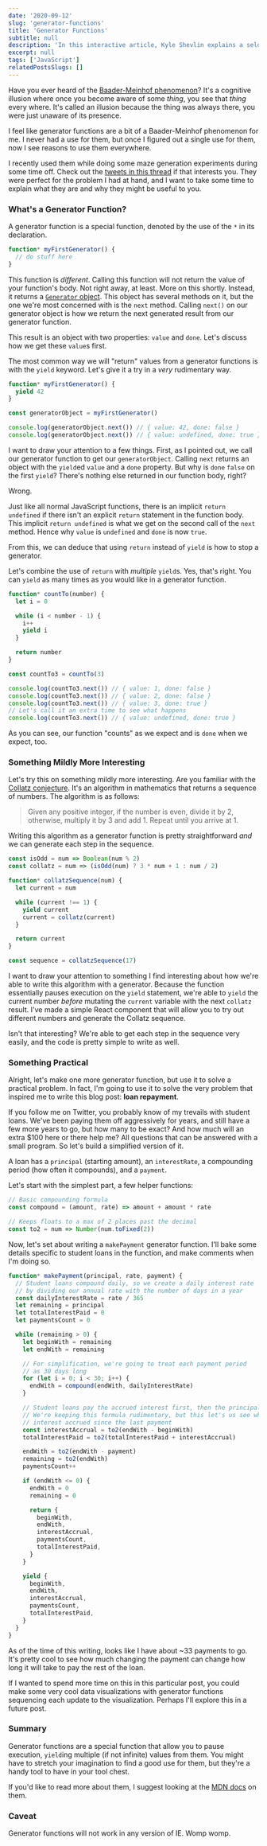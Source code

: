 ```yaml
---
date: '2020-09-12'
slug: 'generator-functions'
title: 'Generator Functions'
subtitle: null
description: 'In this interactive article, Kyle Shevlin explains a seldom used feature of JavaScript: generator functions. Learn the basics of how they work and how they might be useful.'
excerpt: null
tags: ['JavaScript']
relatedPostsSlugs: []
---
```



Have you ever heard of the [Baader-Meinhof phenomenon](https://science.howstuffworks.com/life/inside-the-mind/human-brain/baader-meinhof-phenomenon.htm)? It's a cognitive illusion where once you become aware of some _thing_, you see that _thing_ every where. It's called an illusion because the thing was always there, you were just unaware of its presence.

I feel like generator functions are a bit of a Baader-Meinhof phenomenon for me. I never had a use for them, but once I figured out a single use for them, now I see reasons to use them everywhere. <Marker content="Maybe not the strongest segue, but bear with me." />

I recently used them while doing some maze generation experiments during some time off. Check out the [tweets in this thread](https://twitter.com/kyleshevlin/status/1284547126379175938?s=20) if that interests you. They were perfect for the problem I had at hand, and I want to take some time to explain what they are and why they might be useful to you.

### What's a Generator Function?

A generator function is a special function, denoted by the use of the `*` in its declaration.

```javascript
function* myFirstGenerator() {
  // do stuff here
}
```

This function is _different_. Calling this function will not return the value of your function's body. Not right away, at least. More on this shortly. Instead, it returns a [`Generator` object](https://developer.mozilla.org/en-US/docs/Web/JavaScript/Reference/Global_Objects/Generator). This object has several methods on it, but the one we're most concerned with is the `next` method. Calling `next()` on our generator object is how we return the next generated result from our generator function.

This result is an object with two properties: `value` and `done`. Let's discuss how we get these `value`s first.

The most common way we will "return" values from a generator functions is with the `yield` keyword. Let's give it a try in a _very_ rudimentary way.

```javascript
function* myFirstGenerator() {
  yield 42
}

const generatorObject = myFirstGenerator()

console.log(generatorObject.next()) // { value: 42, done: false }
console.log(generatorObject.next()) // { value: undefined, done: true }
```

I want to draw your attention to a few things. First, as I pointed out, we call our generator function to get our `generatorObject`. Calling `next` returns an object with the `yield`ed `value` and a `done` property. But why is `done` `false` on the first `yield`? There's nothing else returned in our function body, right?

Wrong.

Just like all normal JavaScript functions, there is an implicit `return undefined` if there isn't an explicit `return` statement in the function body. This implicit `return undefined` is what we get on the second call of the `next` method. Hence why `value` is `undefined` and `done` is now `true`.

From this, we can deduce that using `return` instead of `yield` is how to stop a generator.

Let's combine the use of `return` with _multiple_ `yield`s. Yes, that's right. You can `yield` as many times as you would like in a generator function.

```javascript
function* countTo(number) {
  let i = 0

  while (i < number - 1) {
    i++
    yield i
  }

  return number
}

const countTo3 = countTo(3)

console.log(countTo3.next()) // { value: 1, done: false }
console.log(countTo3.next()) // { value: 2, done: false }
console.log(countTo3.next()) // { value: 3, done: true }
// Let's call it an extra time to see what happens
console.log(countTo3.next()) // { value: undefined, done: true }
```

As you can see, our function "counts" as we expect and is `done` when we expect, too.

### Something Mildly More Interesting

Let's try this on something mildly more interesting. Are you familiar with the [Collatz conjecture](https://en.wikipedia.org/wiki/Collatz_conjecture). It's an algorithm in mathematics that returns a sequence of numbers. The algorithm is as follows:

> Given any positive integer, if the number is even, divide it by 2, otherwise, multiply it by 3 and add 1. Repeat until you arrive at 1.

Writing this algorithm as a generator function is pretty straightforward _and_ we can generate each step in the sequence.

```javascript
const isOdd = num => Boolean(num % 2)
const collatz = num => (isOdd(num) ? 3 * num + 1 : num / 2)

function* collatzSequence(num) {
  let current = num

  while (current !== 1) {
    yield current
    current = collatz(current)
  }

  return current
}

const sequence = collatzSequence(17)
```

I want to draw your attention to something I find interesting about how we're able to write this algorithm with a generator. Because the function essentially pauses execution on the `yield` statement, we're able to `yield` the current number _before_ mutating the `current` variable with the next `collatz` result. I've made a simple React component that will allow you to try out different numbers and generate the Collatz sequence.

<OffsetWrap>
  <Collatz client:load />
</OffsetWrap>

Isn't that interesting? We're able to get each step in the sequence very easily, and the code is pretty simple to write as well.

### Something Practical

Alright, let's make one more generator function, but use it to solve a practical problem. In fact, I'm going to use it to solve the very problem that inspired me to write this blog post: **loan repayment**.

If you follow me on Twitter, you probably know of my trevails with student loans. We've been paying them off aggressively for years, and still have a few more years to go, but how many to be exact? And how much will an extra \$100 here or there help me? All questions that can be answered with a small program. So let's build a simplified version of it.

A loan has a `principal` (starting amount), an `interestRate`, a compounding period (how often it compounds), and a `payment`.

Let's start with the simplest part, a few helper functions:

```javascript
// Basic compounding formula
const compound = (amount, rate) => amount + amount * rate

// Keeps floats to a max of 2 places past the decimal
const to2 = num => Number(num.toFixed(2))
```

Now, let's set about writing a `makePayment` generator function. I'll bake some details specific to student loans in the function, and make comments when I'm doing so.

```javascript
function* makePayment(principal, rate, payment) {
  // Student loans compound daily, so we create a daily interest rate
  // by dividing our annual rate with the number of days in a year
  const dailyInterestRate = rate / 365
  let remaining = principal
  let totalInterestPaid = 0
  let paymentsCount = 0

  while (remaining > 0) {
    let beginWith = remaining
    let endWith = remaining

    // For simplification, we're going to treat each payment period
    // as 30 days long
    for (let i = 0; i < 30; i++) {
      endWith = compound(endWith, dailyInterestRate)
    }

    // Student loans pay the accrued interest first, then the principal
    // We're keeping this formula rudimentary, but this let's us see what
    // interest accrued since the last payment
    const interestAccrual = to2(endWith - beginWith)
    totalInterestPaid = to2(totalInterestPaid + interestAccrual)

    endWith = to2(endWith - payment)
    remaining = to2(endWith)
    paymentsCount++

    if (endWith <= 0) {
      endWith = 0
      remaining = 0

      return {
        beginWith,
        endWith,
        interestAccrual,
        paymentsCount,
        totalInterestPaid,
      }
    }

    yield {
      beginWith,
      endWith,
      interestAccrual,
      paymentsCount,
      totalInterestPaid,
    }
  }
}
```

<OffsetWrap>
  <SimplePayment client:load />
</OffsetWrap>

As of the time of this writing, looks like I have about ~33 payments to go. It's pretty cool to see how much changing the payment can change how long it will take to pay the rest of the loan.

If I wanted to spend more time on this in this particular post, you could make some very cool data visualizations with generator functions sequencing each update to the visualization. Perhaps I'll explore this in a future post.

### Summary

Generator functions are a special function that allow you to pause execution, `yield`ing multiple (if not infinite) values from them. You might have to stretch your imagination to find a good use for them, but they're a handy tool to have in your tool chest.

If you'd like to read more about them, I suggest looking at the [MDN docs](https://developer.mozilla.org/en-US/docs/Web/JavaScript/Reference/Statements/function*) on them.

### Caveat

Generator functions will not work in any version of IE. Womp womp.

